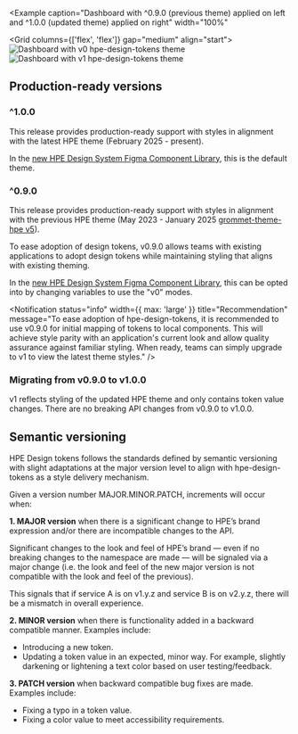 
<Example
  caption="Dashboard with ^0.9.0 (previous theme) applied on left and ^1.0.0 (updated theme) applied on right"
  width="100%"
>
  <Grid columns={['flex', 'flex']} gap="medium" align="start">
    <Box>
      <Image
        src="/hpe-design-tokens-v0.png"
        alt="Dashboard with v0 hpe-design-tokens theme"
        fit="contain"
      />
    </Box>
    <Box>
      <Image
        src="/hpe-design-tokens-v1.png"
        alt="Dashboard with v1 hpe-design-tokens theme"
        fit="contain"
      />
    </Box>
  </Grid>
</Example>

## Production-ready versions

### ^1.0.0

This release provides production-ready support with styles in alignment with the latest HPE theme (February 2025 - present).

In the [new HPE Design System Figma Component Library](https://www.figma.com/design/HDckqS2MWhINfC8EIQPMV1/HPE-Design-System-Components-V2?m=auto&t=NjHwxPFWYTvhZTP5-6), this is the default theme.

### ^0.9.0

This release provides production-ready support with styles in alignment with the previous HPE theme (May 2023 - January 2025 [grommet-theme-hpe v5](https://github.com/grommet/grommet-theme-hpe/releases/tag/v5.8.0)).

To ease adoption of design tokens, v0.9.0 allows teams with existing applications to adopt design tokens while maintaining styling that aligns with existing theming.

In the [new HPE Design System Figma Component Library](https://www.figma.com/design/HDckqS2MWhINfC8EIQPMV1/HPE-Design-System-Components-V2?m=auto&t=NjHwxPFWYTvhZTP5-6), this can be opted into by changing variables to use the "v0" modes.

<Notification
  status="info"
  width={{ max: 'large' }}
  title="Recommendation"
  message="To ease adoption of hpe-design-tokens, it is recommended to use v0.9.0 for initial mapping of tokens to local components. This will achieve style parity with an application's current look and allow quality assurance against familiar styling. When ready, teams can simply upgrade to v1 to view the latest theme styles."
/>

### Migrating from v0.9.0 to v1.0.0

v1 reflects styling of the updated HPE theme and only contains token value changes. There are no breaking API changes from v0.9.0 to v1.0.0.

## Semantic versioning

HPE Design tokens follows the standards defined by semantic versioning with slight adaptations at the major version level to align with hpe-design-tokens as a style delivery mechanism.

Given a version number MAJOR.MINOR.PATCH, increments will occur when:

**1. MAJOR version** when there is a significant change to HPE’s brand expression and/or there are incompatible changes to the API.

Significant changes to the look and feel of HPE’s brand &mdash; even if no breaking changes to the namespace are made &mdash; will be signaled via a major change (i.e. the look and feel of the new major version is not compatible with the look and feel of the previous).

This signals that if service A is on v1.y.z and service B is on v2.y.z, there will be a mismatch in overall experience.

**2. MINOR version** when there is functionality added in a backward compatible manner. Examples include:

- Introducing a new token.
- Updating a token value in an expected, minor way. For example, slightly darkening or lightening a text color based on user testing/feedback.

**3. PATCH version** when backward compatible bug fixes are made. Examples include:

- Fixing a typo in a token value.
- Fixing a color value to meet accessibility requirements.
